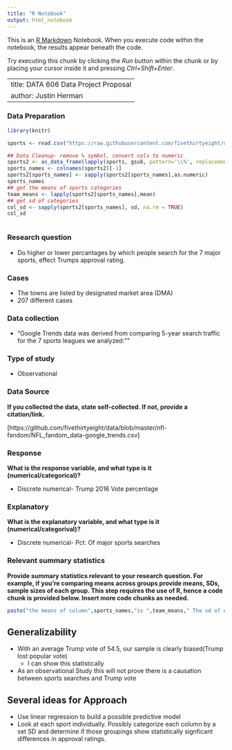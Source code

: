 ```yaml
---
title: "R Notebook"
output: html_notebook
---
```


This is an [R Markdown](http://rmarkdown.rstudio.com) Notebook. When you execute code within the notebook, the results appear beneath the code. 

Try executing this chunk by clicking the *Run* button within the chunk or by placing your cursor inside it and pressing *Ctrl+Shift+Enter*. 



---
title: DATA 606 Data Project Proposal
author: Justin Herman
---

### Data Preparation

```r
library(knitr)

sports <- read.csv("https://raw.githubusercontent.com/fivethirtyeight/data/master/nfl-fandom/NFL_fandom_data-google_trends.csv",skip=1,header=TRUE, stringsAsFactors = FALSE )

## Data Cleanup- remove % symbol, convert cols to numeric
sports2 <- as_data_frame(lapply(sports, gsub, pattern='\\%', replacement=''))
sports_names <- colnames(sports2)[-1]
sports2[sports_names] <- sapply(sports2[sports_names],as.numeric)
sports_names
## get the means of sports categories
team_means <- lapply(sports2[sports_names],mean)
## get sd of categories
col_sd <- sapply(sports2[sports_names], sd, na.rm = TRUE)
col_sd



```


### Research question 

+ Do higher or lower percantages by which people search for the 7 major sports, effect Trumps approval rating.  

### Cases 

- The towns are listed by designated market area (DMA)
- 207 different cases


### Data collection 

+ "Google Trends data was derived from comparing 5-year search traffic for the 7 sports leagues we analyzed:""


### Type of study 

+ Observational


### Data Source 

**If you collected the data, state self-collected. If not, provide a citation/link.**

[https://github.com/fivethirtyeight/data/blob/master/nfl-fandom/NFL_fandom_data-google_trends.csv]


### Response 

**What is the response variable, and what type is it (numerical/categorical)?**

+ Discrete numerical- Trump 2016 Vote percentage

### Explanatory 

**What is the explanatory variable, and what type is it (numerical/categorival)?**

+ Discrete numerical-  Pct. Of major sports searches


### Relevant summary statistics 

**Provide summary statistics relevant to your research question. For example, if you’re comparing means across groups provide means, SDs, sample sizes of each group. This step requires the use of R, hence a code chunk is provided below. Insert more code chunks as needed.**

```r
paste("the means of column",sports_names,"is ",team_means," The sd of each column is ",col_sd)
```
## Generalizability
+ With an average Trump vote of 54.5, our sample is clearly biased(Trump lost popular vote)
    + I can show this statistically
+ As an observational Study this will not prove there is a causation between  sports searches and Trump vote  

## Several ideas for Approach
+ Use linear regression to build a possible predictive model
+ Look at each sport individually.  Possibly categorize each column by a set SD and determine if those groupings show statistically signficant differences in approval ratings.   


